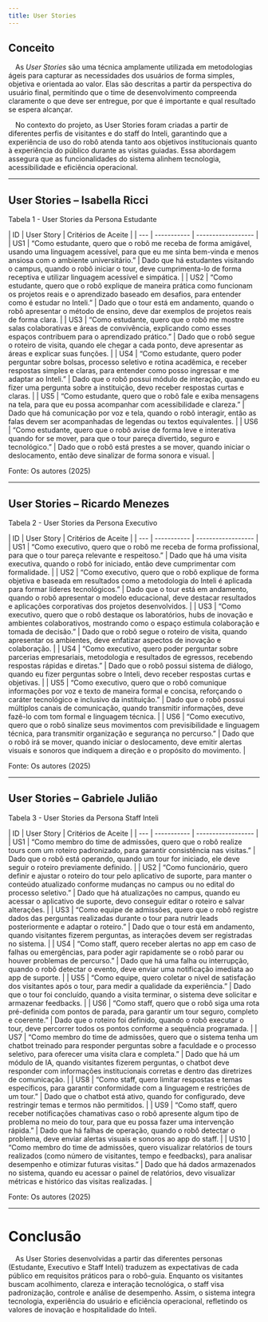```yaml
---
title: User Stories
---
```



## Conceito

&emsp;As *User Stories* são uma técnica amplamente utilizada em metodologias ágeis para capturar as necessidades dos usuários de forma simples, objetiva e orientada ao valor. Elas são descritas a partir da perspectiva do usuário final, permitindo que o time de desenvolvimento compreenda claramente o que deve ser entregue, por que é importante e qual resultado se espera alcançar.

&emsp;No contexto do projeto, as User Stories foram criadas a partir de diferentes perfis de visitantes e do staff do Inteli, garantindo que a experiência de uso do robô atenda tanto aos objetivos institucionais quanto à experiência do público durante as visitas guiadas. Essa abordagem assegura que as funcionalidades do sistema alinhem tecnologia, acessibilidade e eficiência operacional.

---

## User Stories – Isabella Ricci

<p style={{textAlign: 'center'}}>Tabela 1 - User Stories da Persona Estudante</p>  
| ID  | User Story | Critérios de Aceite |
| --- | ----------- | ------------------ |
| US1 | “Como estudante, quero que o robô me receba de forma amigável, usando uma linguagem acessível, para que eu me sinta bem-vinda e menos ansiosa com o ambiente universitário.” | Dado que há estudantes visitando o campus, quando o robô iniciar o tour, deve cumprimenta-lo de forma receptiva e utilizar linguagem acessível e simpática. |
| US2 | “Como estudante, quero que o robô explique de maneira prática como funcionam os projetos reais e o aprendizado baseado em desafios, para entender como é estudar no Inteli.” | Dado que o tour está em andamento, quando o robô apresentar o método de ensino, deve dar exemplos de projetos reais de forma clara. |
| US3 | “Como estudante, quero que o robô me mostre salas colaborativas e áreas de convivência, explicando como esses espaços contribuem para o aprendizado prático.” | Dado que o robô segue o roteiro de visita, quando ele chegar a cada ponto, deve apresentar as áreas e explicar suas funções. |
| US4 | “Como estudante, quero poder perguntar sobre bolsas, processo seletivo e rotina acadêmica, e receber respostas simples e claras, para entender como posso ingressar e me adaptar ao Inteli.” | Dado que o robô possui módulo de interação, quando eu fizer uma pergunta sobre a instituição, devo receber respostas curtas e claras. |
| US5 | “Como estudante, quero que o robô fale e exiba mensagens na tela, para que eu possa acompanhar com acessibilidade e clareza.” | Dado que há comunicação por voz e tela, quando o robô interagir, então as falas devem ser acompanhadas de legendas ou textos equivalentes. |
| US6 | “Como estudante, quero que o robô avise de forma leve e interativa quando for se mover, para que o tour pareça divertido, seguro e tecnológico.” | Dado que o robô está prestes a se mover, quando iniciar o deslocamento, então deve sinalizar de forma sonora e visual. |

<p style={{textAlign: 'center'}}>Fonte: Os autores (2025)</p>

---

## User Stories – Ricardo Menezes

<p style={{textAlign: 'center'}}>Tabela 2 - User Stories da Persona Executivo</p>  
| ID  | User Story | Critérios de Aceite |
| --- | ----------- | ------------------ |
| US1 | “Como executivo, quero que o robô me receba de forma profissional, para que o tour pareça relevante e respeitoso.” | Dado que há uma visita executiva, quando o robô for iniciado, então deve cumprimentar com formalidade. |
| US2 | “Como executivo, quero que o robô explique de forma objetiva e baseada em resultados como a metodologia do Inteli é aplicada para formar líderes tecnológicos.” | Dado que o tour está em andamento, quando o robô apresentar o modelo educacional, deve destacar resultados e aplicações corporativas dos projetos desenvolvidos. |
| US3 | “Como executivo, quero que o robô destaque os laboratórios, hubs de inovação e ambientes colaborativos, mostrando como o espaço estimula colaboração e tomada de decisão.” | Dado que o robô segue o roteiro de visita, quando apresentar os ambientes, deve enfatizar aspectos de inovação e colaboração. |
| US4 | “Como executivo, quero poder perguntar sobre parcerias empresariais, metodologia e resultados de egressos, recebendo respostas rápidas e diretas.” | Dado que o robô possui sistema de diálogo, quando eu fizer perguntas sobre o Inteli, devo receber respostas curtas e objetivas. |
| US5 | “Como executivo, quero que o robô comunique informações por voz e texto de maneira formal e concisa, reforçando o caráter tecnológico e inclusivo da instituição.” | Dado que o robô possui múltiplos canais de comunicação, quando transmitir informações, deve fazê-lo com tom formal e linguagem técnica. |
| US6 | “Como executivo, quero que o robô sinalize seus movimentos com previsibilidade e linguagem técnica, para transmitir organização e segurança no percurso.” | Dado que o robô irá se mover, quando iniciar o deslocamento, deve emitir alertas visuais e sonoros que indiquem a direção e o propósito do movimento. |

<p style={{textAlign: 'center'}}>Fonte: Os autores (2025)</p>

---

## User Stories – Gabriele Julião

<p style={{textAlign: 'center'}}>Tabela 3 - User Stories da Persona Staff Inteli</p>  
| ID  | User Story | Critérios de Aceite |
| --- | ----------- | ------------------ |
| US1 | “Como membro do time de admissões, quero que o robô realize tours com um roteiro padronizado, para garantir consistência nas visitas.” | Dado que o robô está operando, quando um tour for iniciado, ele deve seguir o roteiro previamente definido. |
| US2 | “Como funcionário, quero definir e ajustar o roteiro do tour pelo aplicativo de suporte, para manter o conteúdo atualizado conforme mudanças no campus ou no edital do processo seletivo.” | Dado que há atualizações no campus, quando eu acessar o aplicativo de suporte, devo conseguir editar o roteiro e salvar alterações. |
| US3 | “Como equipe de admissões, quero que o robô registre dados das perguntas realizadas durante o tour para nutrir leads posteriormente e adaptar o roteiro.” | Dado que o tour está em andamento, quando visitantes fizerem perguntas, as interações devem ser registradas no sistema. |
| US4 | “Como staff, quero receber alertas no app em caso de falhas ou emergências, para poder agir rapidamente se o robô parar ou houver problemas de percurso.” | Dado que há uma falha ou interrupção, quando o robô detectar o evento, deve enviar uma notificação imediata ao app de suporte. |
| US5 | “Como equipe, quero coletar o nível de satisfação dos visitantes após o tour, para medir a qualidade da experiência.” | Dado que o tour foi concluído, quando a visita terminar, o sistema deve solicitar e armazenar feedbacks. |
| US6 | “Como staff, quero que o robô siga uma rota pré-definida com pontos de parada, para garantir um tour seguro, completo e coerente.” | Dado que o roteiro foi definido, quando o robô executar o tour, deve percorrer todos os pontos conforme a sequência programada. |
| US7 | “Como membro do time de admissões, quero que o sistema tenha um chatbot treinado para responder perguntas sobre a faculdade e o processo seletivo, para oferecer uma visita clara e completa.” | Dado que há um módulo de IA, quando visitantes fizerem perguntas, o chatbot deve responder com informações institucionais corretas e dentro das diretrizes de comunicação. |
| US8 | “Como staff, quero limitar respostas e temas específicos, para garantir conformidade com a linguagem e restrições de um tour.” | Dado que o chatbot está ativo, quando for configurado, deve restringir temas e termos não permitidos. |
| US9 | “Como staff, quero receber notificações chamativas caso o robô apresente algum tipo de problema no meio do tour, para que eu possa fazer uma intervenção rápida.” | Dado que há falhas de operação, quando o robô detectar o problema, deve enviar alertas visuais e sonoros ao app do staff. |
| US10 | “Como membro do time de admissões, quero visualizar relatórios de tours realizados (como número de visitantes, tempo e feedbacks), para analisar desempenho e otimizar futuras visitas.” | Dado que há dados armazenados no sistema, quando eu acessar o painel de relatórios, devo visualizar métricas e histórico das visitas realizadas. |

<p style={{textAlign: 'center'}}>Fonte: Os autores (2025)</p>

---

# Conclusão  

&emsp;As User Stories desenvolvidas a partir das diferentes personas (Estudante, Executivo e Staff Inteli) traduzem as expectativas de cada público em requisitos práticos para o robô-guia. Enquanto os visitantes buscam acolhimento, clareza e interação tecnológica, o staff visa padronização, controle e análise de desempenho. Assim, o sistema integra tecnologia, experiência do usuário e eficiência operacional, refletindo os valores de inovação e hospitalidade do Inteli.